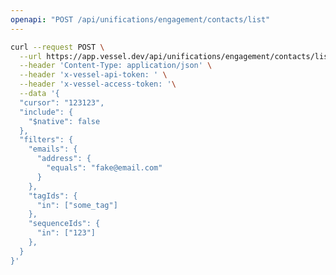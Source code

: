 ```yaml
---
openapi: "POST /api/unifications/engagement/contacts/list"
---
```


<RequestExample>

```bash Request
curl --request POST \
  --url https://app.vessel.dev/api/unifications/engagement/contacts/list \
  --header 'Content-Type: application/json' \
  --header 'x-vessel-api-token: ' \
  --header 'x-vessel-access-token: '\
  --data '{
  "cursor": "123123",
  "include": {
    "$native": false
  },
  "filters": {
    "emails": {
      "address": {
        "equals": "fake@email.com"
      }
    },
    "tagIds": {
      "in": ["some_tag"]
    },
    "sequenceIds": {
      "in": ["123"]
    },
  }
}'
```

</RequestExample>
